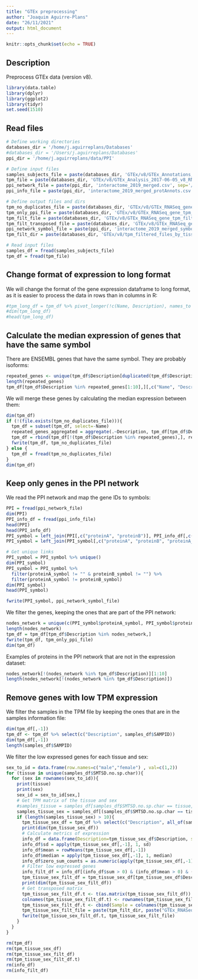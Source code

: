 ```yaml
---
title: "GTEx preprocessing"
author: "Joaquim Aguirre-Plans"
date: "26/11/2021"
output: html_document
---
```


```r
knitr::opts_chunk$set(echo = TRUE)
```

## Description

Preprocess GTEx data (version v8).

```r
library(data.table)
library(dplyr)
library(ggplot2)
library(tidyr)
set.seed(1510)
```

## Read files

```r
# Define working directories
databases_dir = '/home/j.aguirreplans/Databases'
#databases_dir = '/Users/j.aguirreplans/Databases'
ppi_dir = '/home/j.aguirreplans/data/PPI'

# Define input files
samples_subjects_file = paste(databases_dir, 'GTEx/v8/GTEx_Annotations_SamplesSubjectsMerged.txt', sep='/')
tpm_file = paste(databases_dir, 'GTEx/v8/GTEx_Analysis_2017-06-05_v8_RNASeQCv1.1.9_gene_tpm.gct', sep='/')
ppi_network_file = paste(ppi_dir, 'interactome_2019_merged.csv', sep='/')
ppi_info_file = paste(ppi_dir, 'interactome_2019_merged_protAnnots.csv', sep='/')

# Define output files and dirs
tpm_no_duplicates_file = paste(databases_dir, 'GTEx/v8/GTEx_RNASeq_gene_tpm_no_duplicates.gct', sep='/')
tpm_only_ppi_file = paste(databases_dir, 'GTEx/v8/GTEx_RNASeq_gene_tpm_only_ppi.gct', sep='/')
tpm_filt_file = paste(databases_dir, 'GTEx/v8/GTEx_RNASeq_gene_tpm_filtered.gct', sep='/')
tpm_filt_transposed_file = paste(databases_dir, 'GTEx/v8/GTEx_RNASeq_gene_tpm_filtered_t.gct', sep='/')
ppi_network_symbol_file = paste(ppi_dir, 'interactome_2019_merged_symbols.csv', sep='/')
tpm_filt_dir = paste(databases_dir, 'GTEx/v8/tpm_filtered_files_by_tissue', sep='/')

```

```r
# Read input files
samples_df = fread(samples_subjects_file)
tpm_df = fread(tpm_file)

```


## Change format of expression to long format

We will change the format of the gene expression dataframe to long format, as it is easier to process the data in rows than in columns in R:

```r
#tpm_long_df = tpm_df %>% pivot_longer(!c(Name, Description), names_to = "Sample", values_to = "TPM")
#dim(tpm_long_df)
#head(tpm_long_df)

```


## Calculate the median expression of genes that have the same symbol

There are ENSEMBL genes that have the same symbol. They are probably isoforms:

```r
repeated_genes <- unique(tpm_df$Description[duplicated(tpm_df$Description)])
length(repeated_genes)
tpm_df[tpm_df$Description %in% repeated_genes[1:10],][,c("Name", "Description")][order(Description),]

```

We will merge these genes by calculating the median expression between them:

```r
dim(tpm_df)
if (!(file.exists(tpm_no_duplicates_file))){
  tpm_df = subset(tpm_df, select=-Name)
  repeated_genes_aggregated = aggregate(.~Description, tpm_df[tpm_df$Description %in% repeated_genes,], median)
  tpm_df = rbind(tpm_df[!(tpm_df$Description %in% repeated_genes),], repeated_genes_aggregated)
  fwrite(tpm_df, tpm_no_duplicates_file)
} else {
  tpm_df = fread(tpm_no_duplicates_file)
}
dim(tpm_df)

```


## Keep only genes in the PPI network

We read the PPI network and map the gene IDs to symbols:

```r
PPI = fread(ppi_network_file)
dim(PPI)
PPI_info_df = fread(ppi_info_file)
head(PPI)
head(PPI_info_df)
PPI_symbol = left_join(PPI[,c("proteinA", "proteinB")], PPI_info_df[,c("GeneID", "Symbol")], by=c("proteinA"="GeneID")) %>% rename(proteinA_symbol=Symbol)
PPI_symbol = left_join(PPI_symbol[,c("proteinA", "proteinB", "proteinA_symbol")], PPI_info_df[,c("GeneID", "Symbol")], by=c("proteinB"="GeneID")) %>% rename(proteinB_symbol=Symbol)

# Get unique links
PPI_symbol = PPI_symbol %>% unique()
dim(PPI_symbol)
PPI_symbol = PPI_symbol %>%
  filter(proteinA_symbol != "" & proteinB_symbol != "") %>%
  filter(proteinA_symbol != proteinB_symbol)
dim(PPI_symbol)
head(PPI_symbol)

fwrite(PPI_symbol, ppi_network_symbol_file)

```

We filter the genes, keeping the ones that are part of the PPI network:

```r
nodes_network = unique(c(PPI_symbol$proteinA_symbol, PPI_symbol$proteinB_symbol))
length(nodes_network)
tpm_df = tpm_df[tpm_df$Description %in% nodes_network,]
fwrite(tpm_df, tpm_only_ppi_file)
dim(tpm_df)

```

Examples of proteins in the PPI network that are not in the expression dataset:

```r
nodes_network[!(nodes_network %in% tpm_df$Description)][1:10]
length(nodes_network[!(nodes_network %in% tpm_df$Description)])

```


## Remove genes with low TPM expression

We filter the samples in the TPM file by keeping the ones that are in the samples information file:

```r
dim(tpm_df[,-1])
tpm_df <- tpm_df %>% select(c("Description", samples_df$SAMPID))
dim(tpm_df[,-1])
length(samples_df$SAMPID)

```

We filter the low expressed genes for each tissue and sex:

```r
sex_to_id = data.frame(row.names=c("male","female") , val=c(1,2))
for (tissue in unique(samples_df$SMTSD.no.sp.char)){
  for (sex in rownames(sex_to_id)){
    print(tissue)
    print(sex)
    sex_id = sex_to_id[sex,]
    # Get TPM matrix of the tissue and sex
    #samples_tissue = samples_df[samples_df$SMTSD.no.sp.char == tissue,]$SAMPID
    samples_tissue_sex = samples_df[(samples_df$SMTSD.no.sp.char == tissue) & (samples_df$SEX == sex_id),]$SAMPID
    if (length(samples_tissue_sex) > 10){
      tpm_tissue_sex_df = tpm_df %>% select(c("Description", all_of(samples_tissue_sex)))
      print(dim(tpm_tissue_sex_df))
      # Calculate metrics of expression
      info_df = data.frame(Description=tpm_tissue_sex_df$Description, sum=rowSums(tpm_tissue_sex_df[,-1]))
      info_df$sd = apply(tpm_tissue_sex_df[,-1], 1, sd)
      info_df$mean = rowMeans(tpm_tissue_sex_df[,-1])
      info_df$median = apply(tpm_tissue_sex_df[,-1], 1, median)
      info_df$zero_sum_counts = as.numeric(apply(tpm_tissue_sex_df[,-1], 1, function(i) sum(i == 0) )) # Number of times that the sum of the TPMs is equal to 0
      # Filter low expressed genes
      info_filt_df = info_df[(info_df$sum > 0) & (info_df$mean > 0) & (info_df$median > 0) & (info_df$sd > 0) & (info_df$zero_sum_counts < dim(tpm_tissue_sex_df[, -1])[2]/2) ,]
      tpm_tissue_sex_filt_df = tpm_tissue_sex_df[tpm_tissue_sex_df$Description %in% info_filt_df$Description,]
      print(dim(tpm_tissue_sex_filt_df))
      # Get transposed matrix
      tpm_tissue_sex_filt_df.t <- t(as.matrix(tpm_tissue_sex_filt_df)) %>% as.data.frame() 
      colnames(tpm_tissue_sex_filt_df.t) <- rownames(tpm_tissue_sex_filt_df)
      tpm_tissue_sex_filt_df.t <- cbind(Sample = colnames(tpm_tissue_sex_filt_df), tpm_tissue_sex_filt_df.t)
      tpm_tissue_sex_filt_file = paste(tpm_filt_dir, paste("GTEx_RNASeq_", tissue, "_", sex, ".gct", sep=''), sep='/')
      fwrite(tpm_tissue_sex_filt_df.t, tpm_tissue_sex_filt_file)
    }
  }
}
```

```r
rm(tpm_df)
rm(tpm_tissue_sex_df)
rm(tpm_tissue_sex_filt_df)
rm(tpm_tissue_sex_filt_df.t)
rm(info_df)
rm(info_filt_df)

```

